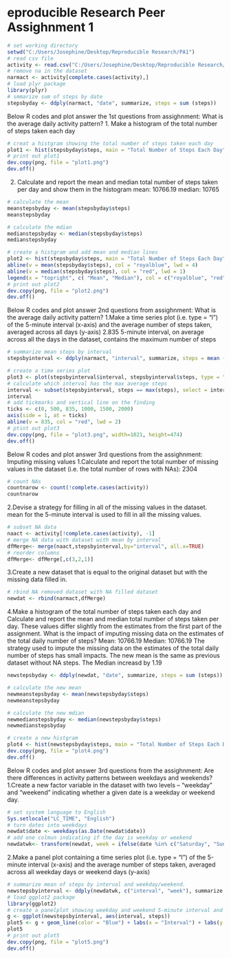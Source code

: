 eproducible Research Peer Assighnment 1
========================================================


```r
# set working directory
setwd("C:/Users/Josephine/Desktop/Reproducible Research/PA1")
# read csv file
activity <- read.csv("C:/Users/Josephine/Desktop/Reproducible Research/PA1/activity.csv")
# remove na in the dataset
narmact <- activity[complete.cases(activity),]
# load plyr package
library(plyr)
# smmarize sum of steps by date
stepsbyday <- ddply(narmact, "date", summarize, steps = sum (steps))
```

Below R codes and plot answer the 1st questions from assighnment: What is the average daily activity pattern?
1. Make a histogram of the total number of steps taken each day

``` r
# creat a histgram showing the total number of steps taken each day
plot1 <- hist(stepsbyday$steps, main = "Total Number of Steps Each Day", col = "lightblue", xlab = "Number of Steps", ylim = c(0,30))
# print out plot1
dev.copy(png, file = "plot1.png")
dev.off()
```

2. Calculate and report the mean and median total number of steps taken per day and show them in the histogram
mean: 10766.19
median: 10765

```  r
# calculate the mean
meanstepsbyday <- mean(stepsbyday$steps)
meanstepsbyday

# calculate the mdian
medianstepsbyday <- median(stepsbyday$steps)
medianstepsbyday
```


``` r
# create a histgram and add mean and median lines
plot2 <- hist(stepsbyday$steps, main = "Total Number of Steps Each Day", col = "lightblue", xlab = "Number of Steps", ylim = c(0,30))
abline(v = mean(stepsbyday$steps), col = "royalblue", lwd = 4)
abline(v = median(stepsbyday$steps), col = "red", lwd = 1)
legend(x = "topright", c( "Mean", "Median"), col = c("royalblue", "red"), lwd = c(4, 1))
# print out plot2
dev.copy(png, file = "plot2.png")
dev.off()
````


Below R codes and plot answer 2nd questions from assighnment: What is the average daily activity pattern?
1.Make a time series plot (i.e. type = "l") of the 5-minute interval (x-axis) and the average number of steps taken, averaged across all days (y-axis)
2.835 5-minute interval, on average across all the days in the dataset, contains the maximum number of steps

```r
# summarize mean steps by interval
stepsbyinterval <- ddply(narmact, "interval", summarize, steps = mean (steps))
```

```r
# create a time series plot
plot3 <- plot(stepsbyinterval$interval, stepsbyinterval$steps, type = "l", col = "blue", main = "Average Daily Activity Pattern", xlab = "Interval", ylab = "Average Number of Steps Taken") 
# calculate which interval has the max average steps
interval <- subset(stepsbyinterval, steps == max(steps), select = interval)
interval
# add tickmarks and vertical line on the finding
ticks <- c(0, 500, 835, 1000, 1500, 2000)
axis(side = 1, at = ticks)
abline(v = 835, col = "red", lwd = 2)
# ptint out plot3
dev.copy(png, file = "plot3.png", width=1021, height=474)
dev.off()
```

Below R codes and plot answer 3rd questions from the assighnment: Imputing missing values
1.Calculate and report the total number of missing values in the dataset (i.e. the total number of rows with NAs): 2304

```r
# count NAs
countnarow <- count(!complete.cases(activity))
countnarow
```

2.Devise a strategy for filling in all of the missing values in the dataset.
mean for the 5-minute interval is used to fill in all the missing values.

```r
# subset NA data
naact <- activity[!complete.cases(activity), -1]
# merge NA data with dataset with mean by interval
dfMerge<- merge(naact,stepsbyinterval,by="interval", all.x=TRUE)
# reorder columns
dfMerge<- dfMerge[,c(3,2,1)]
```

3.Create a new dataset that is equal to the original dataset but with the missing data filled in.

```r
# rbind NA removed dataset with NA filled dataset
newdat <- rbind(narmact,dfMerge)
```

4.Make a histogram of the total number of steps taken each day and Calculate and report the mean and median total number of steps taken per day. These values differ slightly from the estimates from the first part of the assignment. What is the impact of imputing missing data on the estimates of the total daily number of steps?
Mean: 10766.19
Median: 10766.19
The strategy used to impute the missing data on the estimates of the total daily number of steps has small impacts.
The new mean is the same as previous dataset without NA steps. The Median increasd by 1.19

```r
newstepsbyday <- ddply(newdat, "date", summarize, steps = sum (steps))
```

```  r
# calculate the new mean
newmeanstepsbyday <- mean(newstepsbyday$steps)
newmeanstepsbyday

# calculate the new mdian
newmedianstepsbyday <- median(newstepsbyday$steps)
newmedianstepsbyday
```

```r
# create a new histgram
plot4 <- hist(newstepsbyday$steps, main = "Total Number of Steps Each Day (new)", col = "blue", xlab = "Number of Steps (new)", ylim = c(0,30))
dev.copy(png, file = "plot4.png")
dev.off()
```

Below R codes and plot answer 3rd questions from the assighnment: Are there differences in activity patterns between weekdays and weekends?
1.Create a new factor variable in the dataset with two levels – “weekday” and “weekend” indicating whether a given date is a weekday or weekend day.

```r
# set system language to English
Sys.setlocale("LC_TIME", "English") 
# turn dates into weekdays
newdat$date <- weekdays(as.Date(newdat$date))
# add one colmun indicating if the day is weekday or weekend
newdatwk<- transform(newdat, week = ifelse(date %in% c("Saturday", "Sunday"), "weekend", "weekday"))
````

2.Make a panel plot containing a time series plot (i.e. type = "l") of the 5-minute interval (x-axis) and the average number of steps taken, averaged across all weekday days or weekend days (y-axis)

```r
# summarize mean of steps by interval and weekday/weekend.
newstepsbyinterval <- ddply(newdatwk, c("interval", "week"), summarize, steps = mean (steps))
# load ggplot2 package
library(ggplot2)
# create a panelplot showing weekday and weekend 5-minute interval and the average number of steps taken
g <- ggplot(newstepsbyinterval, aes(interval, steps))
plot5 <- g + geom_line(color = "Blue") + labs(x = "Interval") + labs(y = "Number of Steps") + labs(title = "Average Number of Steps Taken") + facet_grid(week~ .)
plot5
# print out plot5
dev.copy(png, file = "plot5.png")
dev.off()
```

